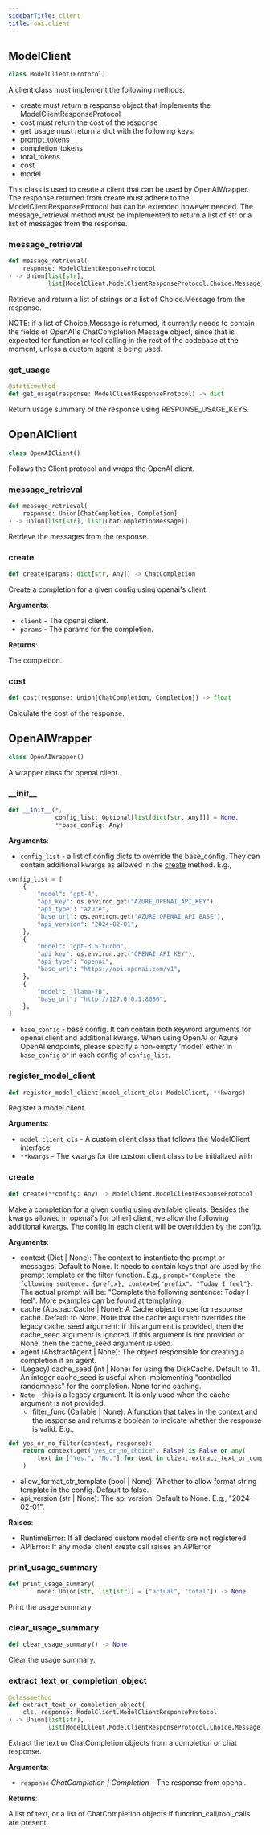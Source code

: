 ```yaml
---
sidebarTitle: client
title: oai.client
---
```


## ModelClient

```python
class ModelClient(Protocol)
```

A client class must implement the following methods:
- create must return a response object that implements the ModelClientResponseProtocol
- cost must return the cost of the response
- get_usage must return a dict with the following keys:
- prompt_tokens
- completion_tokens
- total_tokens
- cost
- model

This class is used to create a client that can be used by OpenAIWrapper.
The response returned from create must adhere to the ModelClientResponseProtocol but can be extended however needed.
The message_retrieval method must be implemented to return a list of str or a list of messages from the response.

### message\_retrieval

```python
def message_retrieval(
    response: ModelClientResponseProtocol
) -> Union[list[str],
           list[ModelClient.ModelClientResponseProtocol.Choice.Message]]
```

Retrieve and return a list of strings or a list of Choice.Message from the response.

NOTE: if a list of Choice.Message is returned, it currently needs to contain the fields of OpenAI's ChatCompletion Message object,
since that is expected for function or tool calling in the rest of the codebase at the moment, unless a custom agent is being used.

### get\_usage

```python
@staticmethod
def get_usage(response: ModelClientResponseProtocol) -> dict
```

Return usage summary of the response using RESPONSE_USAGE_KEYS.

## OpenAIClient

```python
class OpenAIClient()
```

Follows the Client protocol and wraps the OpenAI client.

### message\_retrieval

```python
def message_retrieval(
    response: Union[ChatCompletion, Completion]
) -> Union[list[str], list[ChatCompletionMessage]]
```

Retrieve the messages from the response.

### create

```python
def create(params: dict[str, Any]) -> ChatCompletion
```

Create a completion for a given config using openai's client.

**Arguments**:

- `client` - The openai client.
- `params` - The params for the completion.
  

**Returns**:

  The completion.

### cost

```python
def cost(response: Union[ChatCompletion, Completion]) -> float
```

Calculate the cost of the response.

## OpenAIWrapper

```python
class OpenAIWrapper()
```

A wrapper class for openai client.

### \_\_init\_\_

```python
def __init__(*,
             config_list: Optional[list[dict[str, Any]]] = None,
             **base_config: Any)
```

**Arguments**:

- `config_list` - a list of config dicts to override the base_config.
  They can contain additional kwargs as allowed in the [create](/docs/reference/oai/client#create) method. E.g.,
  
```python
config_list = [
    {
        "model": "gpt-4",
        "api_key": os.environ.get("AZURE_OPENAI_API_KEY"),
        "api_type": "azure",
        "base_url": os.environ.get("AZURE_OPENAI_API_BASE"),
        "api_version": "2024-02-01",
    },
    {
        "model": "gpt-3.5-turbo",
        "api_key": os.environ.get("OPENAI_API_KEY"),
        "api_type": "openai",
        "base_url": "https://api.openai.com/v1",
    },
    {
        "model": "llama-7B",
        "base_url": "http://127.0.0.1:8080",
    },
]
```
  
- `base_config` - base config. It can contain both keyword arguments for openai client
  and additional kwargs.
  When using OpenAI or Azure OpenAI endpoints, please specify a non-empty 'model' either in `base_config` or in each config of `config_list`.

### register\_model\_client

```python
def register_model_client(model_client_cls: ModelClient, **kwargs)
```

Register a model client.

**Arguments**:

- `model_client_cls` - A custom client class that follows the ModelClient interface
- `**kwargs` - The kwargs for the custom client class to be initialized with

### create

```python
def create(**config: Any) -> ModelClient.ModelClientResponseProtocol
```

Make a completion for a given config using available clients.
Besides the kwargs allowed in openai's [or other] client, we allow the following additional kwargs.
The config in each client will be overridden by the config.

**Arguments**:

  - context (Dict | None): The context to instantiate the prompt or messages. Default to None.
  It needs to contain keys that are used by the prompt template or the filter function.
  E.g., `prompt="Complete the following sentence: {prefix}, context={"prefix": "Today I feel"}`.
  The actual prompt will be:
  "Complete the following sentence: Today I feel".
  More examples can be found at [templating](/docs/Use-Cases/enhanced_inference#templating).
  - cache (AbstractCache | None): A Cache object to use for response cache. Default to None.
  Note that the cache argument overrides the legacy cache_seed argument: if this argument is provided,
  then the cache_seed argument is ignored. If this argument is not provided or None,
  then the cache_seed argument is used.
  - agent (AbstractAgent | None): The object responsible for creating a completion if an agent.
  - (Legacy) cache_seed (int | None) for using the DiskCache. Default to 41.
  An integer cache_seed is useful when implementing "controlled randomness" for the completion.
  None for no caching.
- `Note` - this is a legacy argument. It is only used when the cache argument is not provided.
  - filter_func (Callable | None): A function that takes in the context and the response
  and returns a boolean to indicate whether the response is valid. E.g.,
  
```python
def yes_or_no_filter(context, response):
    return context.get("yes_or_no_choice", False) is False or any(
        text in ["Yes.", "No."] for text in client.extract_text_or_completion_object(response)
    )
```
  
  - allow_format_str_template (bool | None): Whether to allow format string template in the config. Default to false.
  - api_version (str | None): The api version. Default to None. E.g., "2024-02-01".
  

**Raises**:

  - RuntimeError: If all declared custom model clients are not registered
  - APIError: If any model client create call raises an APIError

### print\_usage\_summary

```python
def print_usage_summary(
        mode: Union[str, list[str]] = ["actual", "total"]) -> None
```

Print the usage summary.

### clear\_usage\_summary

```python
def clear_usage_summary() -> None
```

Clear the usage summary.

### extract\_text\_or\_completion\_object

```python
@classmethod
def extract_text_or_completion_object(
    cls, response: ModelClient.ModelClientResponseProtocol
) -> Union[list[str],
           list[ModelClient.ModelClientResponseProtocol.Choice.Message]]
```

Extract the text or ChatCompletion objects from a completion or chat response.

**Arguments**:

- `response` _ChatCompletion | Completion_ - The response from openai.
  

**Returns**:

  A list of text, or a list of ChatCompletion objects if function_call/tool_calls are present.

